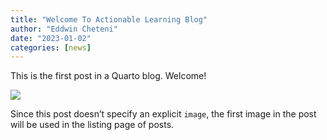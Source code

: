 ```yaml
---
title: "Welcome To Actionable Learning Blog"
author: "Eddwin Cheteni"
date: "2023-01-02"
categories: [news]
---
```


This is the first post in a Quarto blog. Welcome!

![](thumbnail.jpg)

Since this post doesn't specify an explicit `image`, the first image in the post will be used in the listing page of posts.
